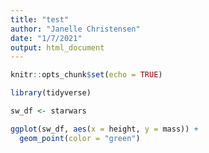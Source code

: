 ```yaml
---
title: "test"
author: "Janelle Christensen"
date: "1/7/2021"
output: html_document
---
```


```r
knitr::opts_chunk$set(echo = TRUE)

library(tidyverse)
```

```r

sw_df <- starwars

ggplot(sw_df, aes(x = height, y = mass)) +
  geom_point(color = "green")

```

